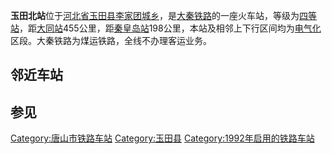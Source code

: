{{Infobox China railway station
 |车站名称=玉田北站
 |车站位置=[[河北省|河北省]][[玉田县|玉田县]][[李家团城乡|李家团城乡]]
|code = 13763<ref>{{cite book|author=铁道部电子计算技术中心, 铁道部运输局|title=铁路车站站名代码表：TMIS使用|publisher=中国铁道出版社|location=北京|year=1998|isbn=9787113030995|pages=13}}</ref>
|commercial_code = YBV
 |归属=[[太原铁路局|太原铁路局]] 
 |线路=[[大秦铁路|大秦铁路]] 
 |车站等级=[[四等站_(中国)|四等站]] 
}}
'''玉田北站'''位于[[河北省|河北省]][[玉田县|玉田县]][[李家团城乡|李家团城乡]]，是[[大秦铁路|大秦铁路]]的一座火车站，等级为[[四等站_(中国)|四等站]]，距[[大同站|大同站]]455公里，距[[秦皇岛站|秦皇岛站]]198公里，本站及相邻上下行区间均为[[电气化|电气化]]区段。大秦铁路为煤运铁路，全线不办理客运业务。

==邻近车站==
{{Start rail box|[[中国铁路|中国铁路]]}}
{{s-inop|[[翠屏山站_(天津市)|翠屏山站]]|{{站|大同}}方向}}
{{s-line|[[大秦铁路|大秦铁路]]}}
{{s-inop|[[平安城站|平安城站]]|{{站|柳村南}}方向}}
{{End box}}

==参见==

{{大秦铁路}}

[[Category:唐山市铁路车站|Category:唐山市铁路车站]]
[[Category:玉田县|Category:玉田县]]
[[Category:1992年启用的铁路车站|Category:1992年启用的铁路车站]]